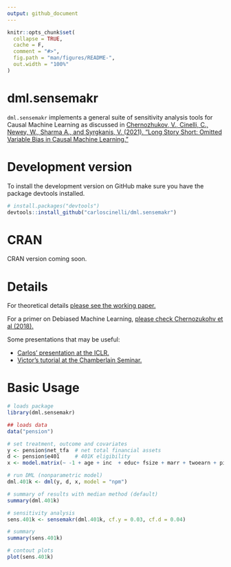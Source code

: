```yaml
---
output: github_document
---
```


<!-- README.md is generated from README.Rmd. Please edit that file -->

```r
knitr::opts_chunk$set(
  collapse = TRUE,
  cache = F,
  comment = "#>",
  fig.path = "man/figures/README-",
  out.width = "100%"
)
```

# dml.sensemakr

<!-- badges: start -->
<!-- badges: end -->

`dml.sensemakr` implements a general suite of sensitivity analysis tools for Causal Machine Learning as discussed in [Chernozhukov, V., Cinelli, C., Newey, W., Sharma A., and Syrgkanis, V. (2021). "Long Story Short: Omitted Variable Bias in Causal Machine Learning."](https://www.nber.org/papers/w30302)


# Development version

To install the development version on GitHub make sure you have the package devtools installed.

```r
# install.packages("devtools") 
devtools::install_github("carloscinelli/dml.sensemakr")
```

# CRAN

CRAN version coming soon.


# Details

For theoretical details [please see the working paper.](https://www.nber.org/papers/w30302) 

For a primer on Debiased Machine Learning, 
[please check Chernozukohv et al (2018).](https://academic.oup.com/ectj/article/21/1/C1/5056401) 

Some presentations that may be useful:

- [Carlos' presentation at the ICLR.](http://interactivecausallearning.com/Carlos_Cinelli.html)
- [Victor's tutorial at the Chamberlain Seminar.](https://www.youtube.com/watch?v=PQtYqKfxH_I)

# Basic Usage

```r
# loads package
library(dml.sensemakr)

## loads data
data("pension")

# set treatment, outcome and covariates
y <- pension$net_tfa  # net total financial assets
d <- pension$e401     # 401K eligibility
x <- model.matrix(~ -1 + age + inc  + educ+ fsize + marr + twoearn + pira + hown, data = pension)

# run DML (nonparametric model)
dml.401k <- dml(y, d, x, model = "npm")

# summary of results with median method (default)
summary(dml.401k)

# sensitivity analysis
sens.401k <- sensemakr(dml.401k, cf.y = 0.03, cf.d = 0.04)

# summary
summary(sens.401k)

# contout plots
plot(sens.401k)
```

<!-- ### Use DML to estimate the ATE -->

<!-- ```{r} -->

<!-- ``` -->

<!-- ### Explore results -->
<!-- ```{r} -->

<!-- ``` -->

<!-- ### Extract coefs, se, confidence intervals -->
<!-- ```{r} -->
<!-- # coef median method (default) -->
<!-- coef(dml.401k, combine.method = "median") -->

<!-- # se median method (default) -->
<!-- se(dml.401k, combine.method = "median") -->

<!-- # confint median method -->
<!-- confint(dml.401k, combine.method = "median") -->
<!-- ``` -->

<!-- ### Coefficients Plot -->

<!-- ```{r} -->
<!-- plot(dml.401k) -->
<!-- ``` -->

<!-- ### You can add groups after the model is fit -->

<!-- ```{r} -->
<!-- ## compute GATE by married -->
<!-- g2 <- ifelse(pension$marr, "married", "not.married") -->
<!-- dml.401k.g2 <- dml_gate(dml.fit = dml.401k, groups = g2) -->
<!-- summary(dml.401k.g2) -->

<!-- coef(dml.401k.g2) -->
<!-- confint(dml.401k.g2) -->
<!-- plot(dml.401k.g2) -->
<!-- ``` -->

<!-- ## Sensitivity Analysis -->

<!-- ### Robustness Values -->

<!-- ```{r} -->

<!-- ``` -->

<!-- ### Confidence Bounds -->

<!-- ```{r} -->

<!-- ``` -->

<!-- ### Contour Plots -->

<!-- ```{r, fig.width=12} -->

<!-- ``` -->


<!-- ### Further results -->

<!-- ```{r} -->
<!-- bounds.401k <- dml_bounds(dml.401k, r2ya.dx = 0.03, r2.rr = 0.04) -->
<!-- bounds.401k -->
<!-- ``` -->

<!-- ```{r} -->
<!-- coef(bounds.401k) -->
<!-- se(bounds.401k) -->
<!-- confint(bounds.401k) -->
<!-- ``` -->

